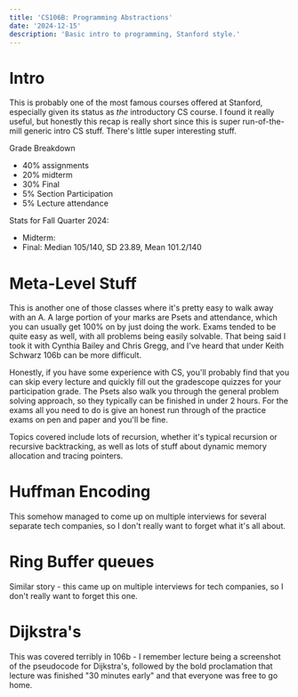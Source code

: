 ```yaml
---
title: 'CS106B: Programming Abstractions'
date: '2024-12-15'
description: 'Basic intro to programming, Stanford style.'
---
```


# Intro

This is probably one of the most famous courses offered at Stanford, especially given its status as _the_ introductory CS course. I found it really useful, but honestly this recap is really short since this is super run-of-the-mill generic intro CS stuff. There's little super interesting stuff.

Grade Breakdown

- 40% assignments
- 20% midterm
- 30% Final
- 5% Section Participation
- 5% Lecture attendance

Stats for Fall Quarter 2024:

- Midterm:
- Final: Median 105/140, SD 23.89, Mean 101.2/140

# Meta-Level Stuff

This is another one of those classes where it's pretty easy to walk away with an A. A large portion of your marks are Psets and attendance, which you can usually get 100% on by just doing the work. Exams tended to be quite easy as well, with all problems being easily solvable. That being said I took it with Cynthia Bailey and Chris Gregg, and I've heard that under Keith Schwarz 106b can be more difficult.

Honestly, if you have some experience with CS, you'll probably find that you can skip every lecture and quickly fill out the gradescope quizzes for your participation grade. The Psets also walk you through the general problem solving approach, so they typically can be finished in under 2 hours. For the exams all you need to do is give an honest run through of the practice exams on pen and paper and you'll be fine.

Topics covered include lots of recursion, whether it's typical recursion or recursive backtracking, as well as lots of stuff about dynamic memory allocation and tracing pointers.

# Huffman Encoding

This somehow managed to come up on multiple interviews for several separate tech companies, so I don't really want to forget what it's all about.

# Ring Buffer queues

Similar story - this came up on multiple interviews for tech companies, so I don't really want to forget this one.

# Dijkstra's

This was covered terribly in 106b - I remember lecture being a screenshot of the pseudocode for Dijkstra's, followed by the bold proclamation that lecture was finished "30 minutes early" and that everyone was free to go home.
